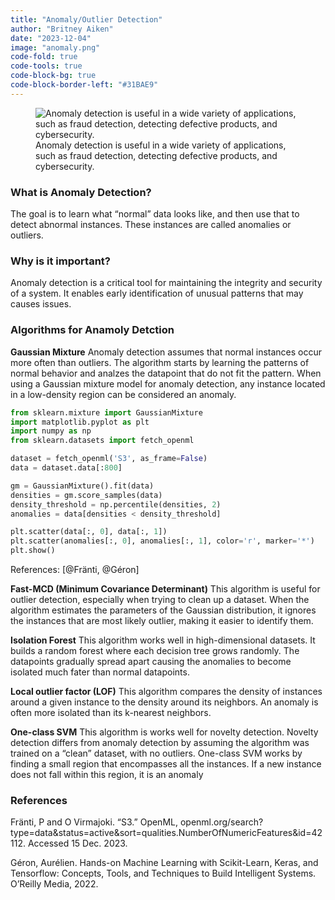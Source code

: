```yaml
---
title: "Anomaly/Outlier Detection"
author: "Britney Aiken"
date: "2023-12-04"
image: "anomaly.png"
code-fold: true
code-tools: true
code-block-bg: true
code-block-border-left: "#31BAE9"
---
```


![Anomaly detection is useful in a wide variety of applications, such as fraud detection, detecting defective products, and cybersecurity.](anomaly.png)

### What is Anomaly Detection?
The goal is to learn what “normal” data looks like, and then use that to detect abnormal instances. These instances are called anomalies or outliers. 

### Why is it important?
Anomaly detection is a critical tool for maintaining the integrity and security of a system. It enables early identification of unusual patterns that may causes issues.


### Algorithms for Anamoly Detction

**Gaussian Mixture**
Anomaly detection assumes that normal instances occur more often than outliers. The algorithm starts by learning the patterns of normal behavior and analzes the datapoint that do not fit the pattern. When using a Gaussian mixture model for anomaly detection, any instance located in a low-density region can be considered an anomaly.

```python
from sklearn.mixture import GaussianMixture
import matplotlib.pyplot as plt
import numpy as np
from sklearn.datasets import fetch_openml

dataset = fetch_openml('S3', as_frame=False)
data = dataset.data[:800]

gm = GaussianMixture().fit(data)
densities = gm.score_samples(data)
density_threshold = np.percentile(densities, 2)
anomalies = data[densities < density_threshold]

plt.scatter(data[:, 0], data[:, 1])
plt.scatter(anomalies[:, 0], anomalies[:, 1], color='r', marker='*')
plt.show()
```
References: [@Fränti, @Géron]

**Fast-MCD (Minimum Covariance Determinant)**
This algorithm is useful for outlier detection, especially when trying to clean up a dataset. When the algorithm estimates the parameters of the Gaussian distribution, it ignores the instances that are most likely outlier, making it easier to identify them.

**Isolation Forest**
This algorithm works well in high-dimensional datasets. It builds a random forest where each decision tree grows randomly. The datapoints gradually spread apart causing the anomalies to become isolated much fater than normal datapoints. 

**Local outlier factor (LOF)**
This algorithm compares the density of instances around a given instance to the density around its neighbors. An anomaly is often more isolated than its k-nearest neighbors.

**One-class SVM**
This algorithm is works well for novelty detection. Novelty detection differs from anomaly detection by assuming the algorithm was trained on a “clean” dataset, with no outliers. One-class SVM works by finding a small region that encompasses all the instances. If a new instance does not fall within this region, it is an anomaly


### References
Fränti, P and O Virmajoki. “S3.” OpenML, openml.org/search?type=data&amp;status=active&amp;sort=qualities.NumberOfNumericFeatures&amp;id=42112. Accessed 15 Dec. 2023.

Géron, Aurélien. Hands-on Machine Learning with Scikit-Learn, Keras, and Tensorflow: Concepts, Tools, and Techniques to Build Intelligent Systems. O’Reilly Media, 2022. 